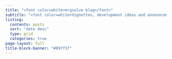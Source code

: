 ```yaml
---
title: "<font color=white>mrgsolve blog</font>"
subtitle: "<font color=white>Vignettes, development ideas and announcements about mrgsolve.</font>"
listing:
  contents: posts
  sort: "date desc"
  type: grid
  categories: true
page-layout: full
title-block-banner: "#097f5f"
---
```



